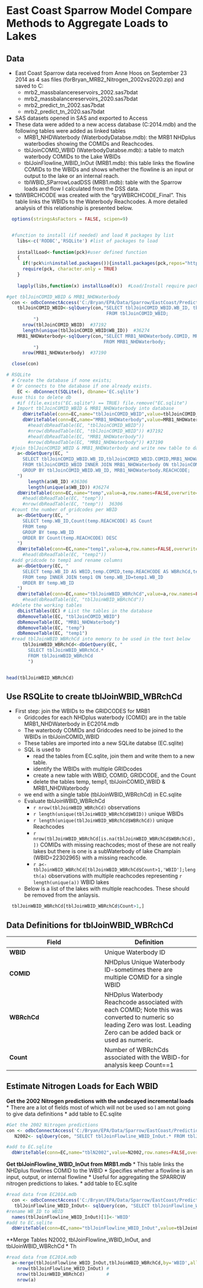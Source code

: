 East Coast Sparrow Model Compare Methods to Aggregate Loads to Lakes
========================================================
Data
-------------------------
* East Coast Sparrow data received from Anne Hoos on September 23 2014 as 4 sas files (forBryan_MRB2_Nitrogen_2002vs2020.zip) and saved to C:\Bryan\EPA\Data\Sparrow\EastCoast\Predictions20140923
  * mrb2_massbalancereservoirs_2002.sas7bdat
  * mrb2_massbalancereservoirs_2020.sas7bdat
  * mrb2_predict_tn_2002.sas7bdat
  * mrb2_predict_tn_2020.sas7bdat
* SAS datasets opened in SAS and exported to Access
* These data were added to a new access database (C:\Bryan\EPA\Data\Sparrow\EastCoast\Predictions20140923\EC2014.mdb) and the following tables were added as linked tables
  * MRB1_NHDWaterbody (WaterbodyDatabse.mdb): the MRB1 NHDplus waterbodies showing the COMIDs and Reachcodes.
  * tblJoinCOMID_WBID (WaterbodyDatabse.mdb): a table to match waterbody COMIDs to the Lake WBIDs
  * tblJoinFlowline_WBID_InOut (MRB1.mdb): this table links the flowline COMIDs to the WBIDs and shows whether the flowline is an input or output to the lake or an internal reach.
  * tblWBID_SParrowLoadDSS (MRB1.mdb): table with the Sparrow loads and flow I calculated from the DSS data.
* tblWBRCHCODE was created with the "qryWBRCHCODE_Final".  This table links the WBIDs to the Waterbody Reachcodes.  A more detailed analysis of this relationship is presented below. 

<!---
use these command instead of the knit icon if you want the data and work loaded into the R workspace
  library(knitr)
  knit('./ECcompare.rmd')
-->

```r
  options(stringsAsFactors = FALSE, scipen=9) 


  #function to install (if needed) and load R packages by list
    libs<-c('RODBC','RSQLite') #list of packages to load
  
    installLoad<-function(pck)#user defined function
    {
      if(!pck%in%installed.packages()){install.packages(pck,repos="http://rweb.quant.ku.edu/cran/")}
      require(pck, character.only = TRUE)
    }
  
    lapply(libs,function(x) installLoad(x))  #Load/Install require packages
```

```r
#get tblJoinCOMID_WBID & MRB1_NHDWaterbody
  con <- odbcConnectAccess('C:/Bryan/EPA/Data/Sparrow/EastCoast/Predictions20140923/EC2014.mdb')
    tblJoinCOMID_WBID<-sqlQuery(con,"SELECT tblJoinCOMID_WBID.WB_ID, tblJoinCOMID_WBID.COMID
                                     FROM tblJoinCOMID_WBID;
          ")
      nrow(tblJoinCOMID_WBID)  #37192
      length(unique(tblJoinCOMID_WBID$WB_ID))  #36274
    MRB1_NHDWaterbody<-sqlQuery(con,"SELECT MRB1_NHDWaterbody.COMID, MRB1_NHDWaterbody.REACHCODE
                                    FROM MRB1_NHDWaterbody;
          ")
      nrow(MRB1_NHDWaterbody)  #37190

  close(con)

# RSQLite
  # Create the database if none exists;
  # Or connects to the database if one already exists.
    EC <- dbConnect(SQLite(), dbname='EC.sqlite')
  #use this to delete db
    #if (file.exists("EC.sqlite") == TRUE) file.remove("EC.sqlite") 
  # Import tblJoinCOMID_WBID & MRB1_NHDWaterbody into database
      dbWriteTable(conn=EC,name="tblJoinCOMID_WBID",value=tblJoinCOMID_WBID,row.names=FALSE,overwrite=TRUE)
      dbWriteTable(conn=EC,name="MRB1_NHDWaterbody",value=MRB1_NHDWaterbody,row.names=FALSE,overwrite=TRUE)
        #head(dbReadTable(EC, "tblJoinCOMID_WBID")) 
        #nrow(dbReadTable(EC, "tblJoinCOMID_WBID")) #37192
        #head(dbReadTable(EC, "MRB1_NHDWaterbody")) 
        #nrow(dbReadTable(EC, "MRB1_NHDWaterbody")) #37190
  #join tblJoinCOMID_WBID & MRB1_NHDWaterbody and write new table to database
    a<-dbGetQuery(EC, "
      SELECT tblJoinCOMID_WBID.WB_ID,tblJoinCOMID_WBID.COMID,MRB1_NHDWaterbody.REACHCODE
      FROM tblJoinCOMID_WBID INNER JOIN MRB1_NHDWaterbody ON tblJoinCOMID_WBID.COMID = MRB1_NHDWaterbody.COMID
      GROUP BY tblJoinCOMID_WBID.WB_ID, MRB1_NHDWaterbody.REACHCODE;
    ")
        length(a$WB_ID) #36306
        length(unique(a$WB_ID)) #36274
    dbWriteTable(conn=EC,name="temp",value=a,row.names=FALSE,overwrite=TRUE)
      #head(dbReadTable(EC, "temp"))
      #nrow(dbReadTable(EC, "temp"))  36306
  #count the number of gridcodes per WBID
    a<-dbGetQuery(EC, "
      SELECT temp.WB_ID,Count(temp.REACHCODE) AS Count
      FROM temp
      GROUP BY temp.WB_ID
      ORDER BY Count(temp.REACHCODE) DESC
    ")
    dbWriteTable(conn=EC,name="temp1",value=a,row.names=FALSE,overwrite=TRUE)
      #head(dbReadTable(EC, "temp1"))
  #add gridcode to temp1 and rename columns
    a<-dbGetQuery(EC, "
      SELECT temp.WB_ID AS WBID,temp.COMID,temp.REACHCODE AS WBRchCd,temp1.Count
      FROM temp INNER JOIN temp1 ON temp.WB_ID=temp1.WB_ID
      ORDER BY temp.WB_ID
    ")
    dbWriteTable(conn=EC,name="tblJoinWBID_WBRchCd",value=a,row.names=FALSE,overwrite=TRUE)
      #head(dbReadTable(EC, "tblJoinWBID_WBRchCd"))
  #delete the working tables  
    dbListTables(EC) # List the tables in the database
    dbRemoveTable(EC, "tblJoinCOMID_WBID")
    dbRemoveTable(EC, "MRB1_NHDWaterbody")
    dbRemoveTable(EC, "temp")
    dbRemoveTable(EC, "temp1")
  #read tblJoinWBID_WBRchCd into memory to be used in the text below
      tblJoinWBID_WBRchCd<-dbGetQuery(EC, "
        SELECT tblJoinWBID_WBRchCd.*
        FROM tblJoinWBID_WBRchCd
        ")


head(tblJoinWBID_WBRchCd)
```

Use RSQLite to create tblJoinWBID_WBRchCd 
-------------------------
* First step: join the WBIDs to the GRIDCODES for MRB1
  * Gridcodes for each NHDplus waterbody (COMID) are in the table MRB1_NHDWaterbody in EC2014.mdb
  * The waterbody COMIDs and Gridcodes need to be joined to the WBIDs in tblJoinCOMID_WBID
  * These tables are imported into a new SQLite databse (EC.sqlite)
  * SQL is used to 
    * read the tables from EC.sqlite, join them and write them to a new table.
    * identify the WBIDs with multiple GRIDcodes 
    * create a new table with WBID, COMID, GRIDCODE, and the Count
    * delete the tables temp, temp1, tblJoinCOMID_WBID & MRB1_NHDWaterbody
  * we end with a single table (tblJoinWBID_WBRchCd) in EC.sqlite
  * Evaluate tblJoinWBID_WBRchCd
      * `r nrow(tblJoinWBID_WBRchCd)` observations
      * `r length(unique(tblJoinWBID_WBRchCd$WBID))` unique WBIDs 
      * `r length(unique(tblJoinWBID_WBRchCd$WBRchCd))` unique Reachcodes
      * `r nrow(tblJoinWBID_WBRchCd[is.na(tblJoinWBID_WBRchCd$WBRchCd),])` COMIDs with missing reachcodes; most of these are not really lakes but there is one is a subWaterbody of lake Champlain (WBID=22302965) with a missing reachcode.
      * `r a<-tblJoinWBID_WBRchCd[tblJoinWBID_WBRchCd$Count>1,'WBID'];length(a)` observations with multiple reachcodes representing `r length(unique(a))` WBID lakes
  * Below is a list of the lakes with multiple reachcodes.  These should be removed from the anlaysis.
  
```r
  tblJoinWBID_WBRchCd[tblJoinWBID_WBRchCd$Count>1,]
```

Data Definitions for tblJoinWBID_WBRchCd
-------------------------
**Field** | **Definition**
------------- | -------------
**WBID** | Unique Waterbody ID
**COMID** | NHDplus Unique Waterbody ID-sometimes there are multiple COMID for a single WBID
**WBRchCd** | NHDplus Waterbody Reachcode associated with each COMID; Note this was converted to numeric so leading Zero was lost.  Leading Zero can be added back or used as numeric.
**Count** | Number of WBRchCds associated with the WBID-for analysis keep Count==1 

Estimate Nitrogen Loads for Each WBID
-------------------------
**Get the 2002 Nitrogen predictions with the undecayed incremental loads**
* There are a lot of fields most of which will not be used so I am not going to give data definitions
* add table to EC.sqlite 

```r
#Get the 2002 Nitrogen predictions
con <- odbcConnectAccess('C:/Bryan/EPA/Data/Sparrow/EastCoast/Predictions20140923/EC2014.mdb')
   N2002<- sqlQuery(con, "SELECT tblJoinFlowline_WBID_InOut.* FROM tblJoinFlowline_WBID_InOut")

#add to EC.sqlite
  dbWriteTable(conn=EC,name="tblN2002",value=N2002,row.names=FALSE,overwrite=TRUE)
```

**Get tblJoinFlowline_WBID_InOut from MRB1.mdb**
* This table links the NHDplus flowlines COMID to the WBID
* Specifies whether a flowline is an input, output, or internal flowline
* Useful for aggregating the SPARROW nitrogen predictions to lakes.
* add table to EC.sqlite

```r
#read data from EC2014.mdb
  con <- odbcConnectAccess('C:/Bryan/EPA/Data/Sparrow/EastCoast/Predictions20140923/EC2014.mdb')
   tblJoinFlowline_WBID_InOut<- sqlQuery(con, "SELECT tblJoinFlowline_WBID_InOut.* FROM tblJoinFlowline_WBID_InOut")
#rename WB_ID to WBID
  names(tblJoinFlowline_WBID_InOut)[1]<-'WBID'
#add to EC.sqlite
  dbWriteTable(conn=EC,name="tblJoinFlowline_WBID_InOut",value=tblJoinFlowline_WBID_InOut,row.names=FALSE,overwrite=TRUE)
```

**Merge Tables N2002, tblJoinFlowline_WBID_InOut, and tblJoinWBID_WBRchCd
* Th


```r
#read data from EC2014.mdb
  a<-merge(tblJoinFlowline_WBID_InOut,tblJoinWBID_WBRchCd,by='WBID',all=F)
    nrow(tblJoinFlowline_WBID_InOut) #
    nrow(tblJoinWBID_WBRchCd)        #
    nrow(a)
```






